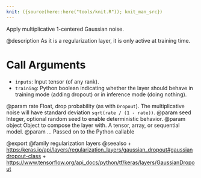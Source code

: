 ```yaml
---
knit: ({source(here::here("tools/knit.R")); knit_man_src})
---
```

Apply multiplicative 1-centered Gaussian noise.

@description
As it is a regularization layer, it is only active at training time.

# Call Arguments
- `inputs`: Input tensor (of any rank).
- `training`: Python boolean indicating whether the layer should behave in
    training mode (adding dropout) or in inference mode (doing nothing).

@param rate Float, drop probability (as with `Dropout`).
    The multiplicative noise will have
    standard deviation `sqrt(rate / (1 - rate))`.
@param seed Integer, optional random seed to enable deterministic behavior.
@param object Object to compose the layer with. A tensor, array, or sequential model.
@param ... Passed on to the Python callable

@export
@family regularization layers
@seealso
+ <https:/keras.io/api/layers/regularization_layers/gaussian_dropout#gaussiandropout-class>
+ <https://www.tensorflow.org/api_docs/python/tf/keras/layers/GaussianDropout>
